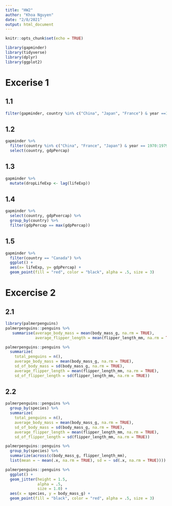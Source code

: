 ```yaml
---
title: "HW2"
author: "Khoa Nguyen"
date: "2/8/2021"
output: html_document
---
```


```r
knitr::opts_chunk$set(echo = TRUE)
```

```r
library(gapminder)
library(tidyverse)
library(dplyr)
library(ggplot2)
```

# Excerise 1

## 1.1


```r
filter(gapminder, country %in% c("China", "Japan", "France") & year ==1970:1979)
```

## 1.2


```r
gapminder %>% 
  filter(country %in% c("China", "France", "Japan") & year == 1970:1979) %>% 
  select(country, gdpPercap)
```

## 1.3

```r
gapminder %>% 
  mutate(dropLifeExp <- lag(lifeExp))
```

## 1.4

```r
gapminder %>% 
  select(country, gdpPxercap) %>%
  group_by(country) %>%
  filter(gdpPercap == max(gdpPercap))
```
  
## 1.5

```r
gapminder %>% 
  filter(country == "Canada") %>% 
  ggplot() +
  aes(x= lifeExp, y= gdpPercap) +
  geom_point(fill = "red", color = "black", alpha = .5, size = 3)
```

# Excercise 2

## 2.1

```r
library(palmerpenguins)
palmerpenguins::penguins %>% 
   summarise(average_body_mass = mean(body_mass_g, na.rm = TRUE),
             average_flipper_length = mean(flipper_length_mm, na.rm = TRUE))
```
```r
palmerpenguins::penguins %>% 
  summarize( 
    total_penguins = n(),
    average_body_mass = mean(body_mass_g, na.rm = TRUE),
    sd_of_body_mass = sd(body_mass_g, na.rm = TRUE),
    average_flipper_length = mean(flipper_length_mm, na.rm = TRUE),
    sd_of_flipper_length = sd(flipper_length_mm, na.rm = TRUE))
```

## 2.2

```r
palmerpenguins::penguins %>% 
  group_by(species) %>% 
  summarize( 
    total_penguins = n(),
    average_body_mass = mean(body_mass_g, na.rm = TRUE),
    sd_of_body_mass = sd(body_mass_g, na.rm = TRUE),
    average_flipper_length = mean(flipper_length_mm, na.rm = TRUE),
    sd_of_flipper_length = sd(flipper_length_mm, na.rm = TRUE))
```

```r
palmerpenguins::penguins %>% 
  group_by(species) %>% 
  summarize(across(c(body_mass_g, flipper_length_mm),
  list(mean = ~ mean(.x, na.rm = TRUE), sd = ~ sd(.x, na.rm = TRUE)))) 
```

```r
palmerpenguins::penguins %>% 
  ggplot() +
  geom_jitter(height = 1.5, 
              alpha = .5,
              size = 1.0) +
  aes(x = species, y = body_mass_g) +
  geom_point(fill = "black", color = "red", alpha = .5, size = 3)
```